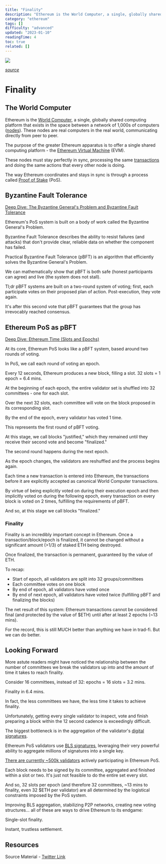 ```yaml
---
title: "Finality"
description: "Ethereum is the World Computer, a single, globally shared computing platform that exists in the space between a network of 1,000s of computers (nodes)."
category: "ethereum"
tags: []
difficulty: "advanced"
updated: "2023-01-10"
readingTime: 4
toc: true
related: []
---
```


![](/images/finality-banner.png)

[*source*](https://holon.investments/ethereum-check-in/)

# Finality

## The World Computer

Ethereum is the [World Computer](https://inevitableeth.com/home/ethereum/world-computer), a single, globally shared computing platform that exists in the space between a network of 1,000s of computers ([nodes](https://inevitableeth.com/home/ethereum/node)). These nodes are real computers in the real world, communicating directly from peer to peer. 

The purpose of the greater Ethereum apparatus is to offer a single shared computing platform - the [Ethereum Virtual Machine](https://inevitableeth.com/home/ethereum/evm) (EVM).

These nodes must stay perfectly in sync, processing the same [transactions](/ethereum/transaction) and doing the same actions that every other node is doing.

The way Ethereum coordinates and stays in sync is through a process called [Proof of Stake](/ethereum/pos) (PoS).

## Byzantine Fault Tolerance

[Deep Dive: The Byzantine General's Problem and Byzantine Fault Tolerance](/concepts/bft) 

Ethereum's PoS system is built on a body of work called the Byzantine General's Problem.

Byzantine Fault Tolerance describes the ability to resist failures (and attacks) that don't provide clear, reliable data on whether the component has failed.

Practical Byzantine Fault Tolerance (pBFT) is an algorithm that efficiently solves the Byzantine General's Problem.

We can mathematically show that pBFT is both safe (honest participants can agree) and live (the system does not stall).

Tl;dr pBFT systems are built on a two-round system of voting; first, each participate votes on their proposed plan of action. Post-execution, they vote again.

It's after this second vote that pBFT guarantees that the group has irrevocably reached consensus.

## Ethereum PoS as pBFT

[Deep Dive: Ethereum Time (Slots and Epochs)](/ethereum/time)

At its core, Ethereum PoS looks like a pBFT system, based around two rounds of voting.

In PoS, we call each round of voting an epoch.

Every 12 seconds, Ethereum produces a new block, filling a slot. 32 slots = 1 epoch = 6.4 mins.

At the beginning of each epoch, the entire validator set is shuffled into 32 committees - one for each slot.

Over the next 32 slots, each committee will vote on the block proposed in its corresponding slot.

By the end of the epoch, every validator has voted 1 time.

This represents the first round of pBFT voting.

At this stage, we call blocks "justified," which they remained until they receive their second vote and become "finalized."

The second round happens during the next epoch.

As the epoch changes, the validators are reshuffled and the process begins again.

Each time a new transaction is entered into Ethereum, the transactions before it are explicitly accepted as canonical World Computer transactions.

By virtue of being explicitly voted on during their execution epoch and then implicitly voted on during the following epoch, every transaction on every block is voted on 2 times, fulfilling the requirements of pBFT.

And so, at this stage we call blocks "finalized."

### Finality

Finality is an incredibly important concept in Ethereum. Once a transaction/block/epoch is finalized, it cannot be changed without a significant amount (>1/3) of staked ETH being destroyed.

Once finalized, the transaction is permanent, guaranteed by the value of ETH.

To recap:

*   Start of epoch, all validators are split into 32 groups/committees
*   Each committee votes on one block
*   By end of epoch, all validators have voted once
*   By end of next epoch, all validators have voted twice (fulfilling pBFT and finalizing the blocks)

The net result of this system: Ethereum transactions cannot be considered final (and protected by the value of $ETH) until after at least 2 epochs (~13 mins).

For the record, this is still MUCH better than anything we have in trad-fi. But we can do better.

## Looking Forward

More astute readers might have noticed the relationship between the number of committees we break the validators up into and the amount of time it takes to reach finality.

Consider 16 committees, instead of 32: epochs = 16 slots = 3.2 mins.

Finality in 6.4 mins.

In fact, the less committees we have, the less time it takes to achieve finality.

Unfortunately, getting every single validator to inspect, vote and finish preparing a block within the 12 second cadence is exceedingly difficult.

The biggest bottleneck is in the aggregation of the validator's [digital signatures](/concepts/digital-signatures).

Ethereum PoS validators use [BLS signatures](/concepts/bls-signatures), leveraging their very powerful ability to aggregate millions of signatures into a single key.

[There are currently ~500k validators](https://beaconcha.in/) actively participating in Ethereum PoS.

Each block needs to be signed by its committee, aggregated and finished within a slot or two. It's just not feasible to do the entire set every slot.

And so, 32 slots per epoch (and therefore 32 committees, ~13 mins to finality, even 32 $ETH per validator) are all determined by the logistical constraints imposed by the PoS system.

Improving BLS aggregation, stabilizing P2P networks, creating new voting structures... all of these are ways to drive Ethereum to its endgame:

Single-slot finality.

Instant, trustless settlement.

## Resources

Source Material - [Twitter Link](https://twitter.com/logarithmicrex/status/1612871567394082817)
